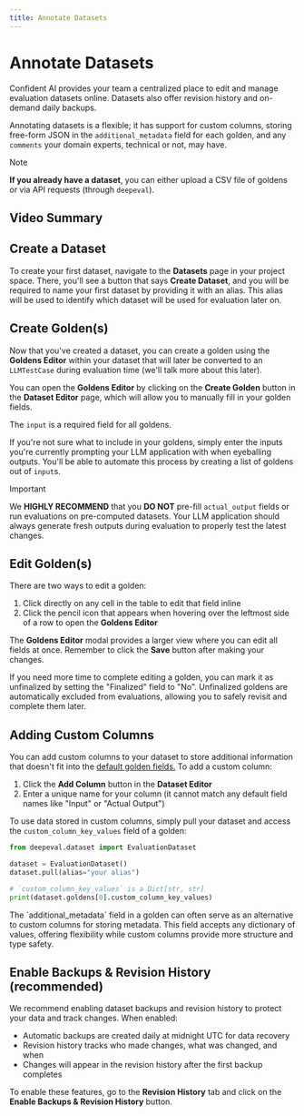 ```yaml
---
title: Annotate Datasets
---
```



# Annotate Datasets

Confident AI provides your team a centralized place to edit and manage evaluation datasets online. Datasets also offer revision history and on-demand daily backups.

Annotating datasets is a flexible; it has support for custom columns, storing free-form JSON in the `additional_metadata` field for each golden, and any `comments` your domain experts, technical or not, may have.

> [!NOTE]
>
> **If you already have a dataset**, you can either upload a CSV file of goldens or via API requests (through `deepeval`).

## Video Summary

<VideoDisplayer
  src="https://confident-docs.s3.us-east-1.amazonaws.com/dataset-editor:dataset-annotation.mp4"
  width="100%"
  title="How to Create and Annotate Datasets"
/>

## Create a Dataset

To create your first dataset, navigate to the **Datasets** page in your project space. There, you'll see a button that says **Create Dataset**, and you will be required to name your first dataset by providing it with an alias. This alias will be used to identify which dataset will be used for evaluation later on.

## Create Golden(s)

Now that you've created a dataset, you can create a golden using the **Goldens Editor** within your dataset that will later be converted to an `LLMTestCase` during evaluation time (we'll talk more about this later).

You can open the **Goldens Editor** by clicking on the **Create Golden** button in the **Dataset Editor** page, which will allow you to manually fill in your golden fields.

<Callout type="info">The `input` is a required field for all goldens.</Callout>

If you're not sure what to include in your goldens, simply enter the inputs you're currently prompting your LLM application with when eyeballing outputs. You'll be able to automate this process by creating a list of goldens out of `input`s.

> [!IMPORTANT]
>
> We **HIGHLY RECOMMEND** that you **DO NOT** pre-fill `actual_output` fields or run evaluations on pre-computed datasets. Your LLM application should always generate fresh outputs during evaluation to properly test the latest changes.

## Edit Golden(s)

There are two ways to edit a golden:

1. Click directly on any cell in the table to edit that field inline
2. Click the pencil icon that appears when hovering over the leftmost side of a row to open the **Goldens Editor**

The **Goldens Editor** modal provides a larger view where you can edit all fields at once. Remember to click the **Save** button after making your changes.

<Callout>
  If you need more time to complete editing a golden, you can mark it as
  unfinalized by setting the "Finalized" field to "No". Unfinalized goldens are
  automatically excluded from evaluations, allowing you to safely revisit and
  complete them later.
</Callout>

## Adding Custom Columns

You can add custom columns to your dataset to store additional information that doesn't fit into the [default golden fields.](/concepts/datasets#goldens) To add a custom column:

1. Click the **Add Column** button in the **Dataset Editor**
2. Enter a unique name for your column (it cannot match any default field names like "Input" or "Actual Output")

To use data stored in custom columns, simply pull your dataset and access the `custom_column_key_values` field of a golden:

```python
from deepeval.dataset import EvaluationDataset

dataset = EvaluationDataset()
dataset.pull(alias="your alias")

# `custom_column_key_values` is a Dict[str, str]
print(dataset.goldens[0].custom_column_key_values)
```

<Callout type="info">
  The `additional_metadata` field in a golden can often serve as an alternative
  to custom columns for storing metadata. This field accepts any dictionary of
  values, offering flexibility while custom columns provide more structure and
  type safety.
</Callout>

## Enable Backups & Revision History (recommended)

We recommend enabling dataset backups and revision history to protect your data and track changes. When enabled:

- Automatic backups are created daily at midnight UTC for data recovery
- Revision history tracks who made changes, what was changed, and when
- Changes will appear in the revision history after the first backup completes

To enable these features, go to the **Revision History** tab and click on the **Enable Backups & Revision History** button.
